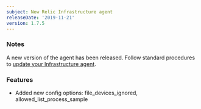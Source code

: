 ```yaml
---
subject: New Relic Infrastructure agent
releaseDate: '2019-11-21'
version: 1.7.5
---
```


### Notes

A new version of the agent has been released. Follow standard procedures to [update your Infrastructure agent](/docs/infrastructure/new-relic-infrastructure/installation/update-infrastructure-agent).

### Features

* Added new config options: file_devices_ignored, allowed_list_process_sample
